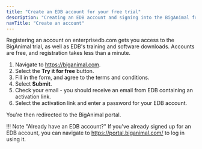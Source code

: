 ```yaml
---
title: "Create an EDB account for your free trial"
description: "Creating an EDB account and signing into the BigAnimal free trial portal"
navTitle: "Create an account" 
---
```


Registering an account on enterprisedb.com gets you access to the BigAnimal trial, as well as EDB's training and software downloads. 
Accounts are free, and registration takes less than a minute.

1. Navigate to <https://biganimal.com>.
2. Select the **Try it for free** button.
3. Fill in the form, and agree to the terms and conditions.
4. Select **Submit**.
5. Check your email - you should receive an email from EDB containing an activation link.
6. Select the activation link and enter a password for your EDB account.

You're then redirected to the BigAnimal portal.

!!! Note "Already have an EDB account?"
    If you've already signed up for an EDB account, you can navigate to <https://portal.biganimal.com/> to log in using it.
